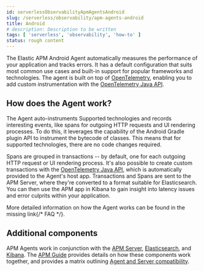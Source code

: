 ```yaml
---
id: serverlessObservabilityApmAgentsAndroid
slug: /serverless/observability/apm-agents-android
title: Android
# description: Description to be written
tags: [ 'serverless', 'observability', 'how-to' ]
status: rough content
---
```



<RoughContent />

<div id="intro"></div>

The Elastic APM Android Agent automatically measures the performance of your application and tracks errors.
It has a default configuration that suits most common use cases and built-in support for popular frameworks and technologies.
The agent is built on top of [OpenTelemetry](https://opentelemetry.io/), enabling you to add custom instrumentation with the
[OpenTelemetry Java API](https://opentelemetry.io/docs/instrumentation/java/manual/).

<div id="how-it-works"></div>

## How does the Agent work?

The Agent auto-instruments <DocLink id="serverlessObservabilityApmAgentsAndroidSupportedTechnologies">Supported technologies</DocLink> and records interesting events, like spans for outgoing HTTP requests and UI rendering processes.
To do this, it leverages the capability of the Android Gradle plugin API to instrument the bytecode of classes.
This means that for supported technologies, there are no code changes required.

Spans are grouped in transactions -- by default, one for each outgoing HTTP request or UI rendering process.
It's also possible to create custom transactions with the [OpenTelemetry Java API](https://opentelemetry.io/docs/instrumentation/java/manual/), which is automatically provided to the Agent's host app.
Transactions and Spans are sent to the APM Server, where they're converted to a format suitable for Elasticsearch.
You can then use the APM app in Kibana to gain insight into latency issues and error culprits within your application.

More detailed information on how the Agent works can be found in the <DocBadge><DocIcon size="s" type="unlink" title="missing link"/> missing link</DocBadge>{/*  <DocLink id="enApmAgentAndroidFaq" section="how-does-the-agent-work?">FAQ</DocLink> */}.

<div id="additional-components"></div>

## Additional components

APM Agents work in conjunction with the [APM Server](((apm-guide-ref))/index.html), [Elasticsearch](((ref))/index.html), and [Kibana](((kibana-ref))/index.html).
The [APM Guide](((apm-guide-ref))/index.html) provides details on how these components work together, and provides a matrix outlining [Agent and Server compatibility](((apm-guide-ref))/agent-server-compatibility.html).